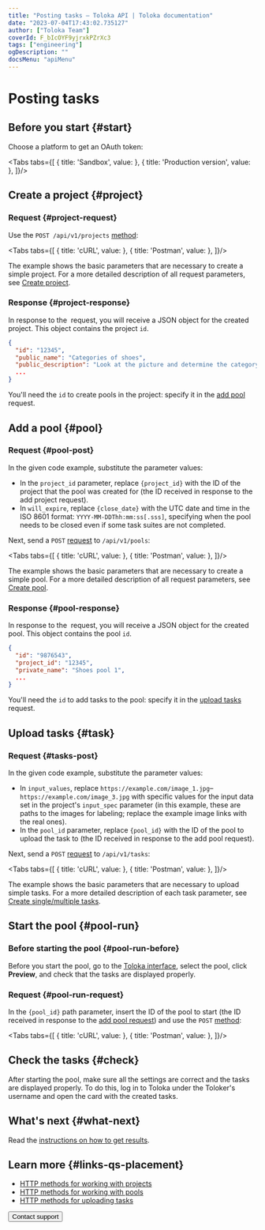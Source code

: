 ```yaml
---
title: "Posting tasks — Toloka API | Toloka documentation"
date: "2023-07-04T17:43:02.735127"
author: ["Toloka Team"]
coverId: F_bIcOYF9yjrxkPZrXc3
tags: ["engineering"]
ogDescription: ""
docsMenu: "apiMenu"
---
```



# Posting tasks

<Announce/>

## Before you start {#start}

Choose a platform to get an OAuth token:

<Tabs tabs={[
  { title: 'Sandbox', value: <QsPlacementList1/> },
  { title: 'Production version', value: <QsPlacementList2/> },
]}/>

## Create a project {#project}

### Request {#project-request}

Use the `POST /api/v1/projects` [method](https://toloka.ai/docs/api/api-reference/#post-/projects):

<Tabs tabs={[
  { title: 'cURL', value: <QsPlacementList3/> },
  { title: 'Postman', value: <QsPlacementList4/> },
]}/>

The example shows the basic parameters that are necessary to create a simple project. For a more detailed description of all request parameters, see [Create project](https://toloka.ai/docs/api/api-reference/#post-/projects).

### Response {#project-response}

In response to the  request, you will receive a JSON object for the created project. This object contains the project `id`.

```json
{
  "id": "12345",
  "public_name": "Categories of shoes",
  "public_description": "Look at the picture and determine the category of shoes",
  ...
}
```

<Note mode="note" title="Note">

You'll need the `id` to create pools in the project: specify it in the [add pool](#pool) request.

</Note>

## Add a pool {#pool}

### Request {#pool-post}

In the given code example, substitute the parameter values:

- In the `project_id` parameter, replace `{project_id}` with the ID of the project that the pool was created for (the ID received in response to the add project request).
- In `will_expire`, replace `{close_date}` with the UTC date and time in the ISO 8601 format: `YYYY-MM-DDThh:mm:ss[.sss]`, specifying when the pool needs to be closed even if some task suites are not completed.

Next, send a `POST` [request](https://toloka.ai/docs/api/api-reference/#post-/pools) to `/api/v1/pools`:

<Tabs tabs={[
  { title: 'cURL', value: <QsPlacementList5/> },
  { title: 'Postman', value: <QsPlacementList6/> },
]}/>

The example shows the basic parameters that are necessary to create a simple pool. For a more detailed description of all request parameters, see [Create pool](https://toloka.ai/docs/api/api-reference/#post-/pools).

### Response {#pool-response}

In response to the  request, you will receive a JSON object for the created pool. This object contains the pool `id`.

```json
{
  "id": "9876543",
  "project_id": "12345",
  "private_name": "Shoes pool 1",
  ...
}
```

<Note mode="note" title="Note">

You'll need the `id` to add tasks to the pool: specify it in the [upload tasks](#task) request.

</Note>

## Upload tasks {#task}

### Request {#tasks-post}

In the given code example, substitute the parameter values:

- In `input_values`, replace `https://example.com/image_1.jpg`–`https://example.com/image_3.jpg` with specific values for the input data set in the project's `input_spec` parameter (in this example, these are paths to the images for labeling; replace the example image links with the real ones).
- In the `pool_id` parameter, replace `{pool_id}` with the ID of the pool to upload the task to (the ID received in response to the add pool request).

Next, send a `POST` [request](https://toloka.ai/docs/api/api-reference/#post-/tasks) to `/api/v1/tasks`:

<Tabs tabs={[
  { title: 'cURL', value: <QsPlacementList7/> },
  { title: 'Postman', value: <QsPlacementList8/> },
]}/>

The example shows the basic parameters that are necessary to upload simple tasks. For a more detailed description of each task parameter, see [Create single/multiple tasks](https://toloka.ai/docs/api/api-reference/#post-/tasks).

## Start the pool {#pool-run}

### Before starting the pool {#pool-run-before}

Before you start the pool, go to the [Toloka interface](https://platform.toloka.ai/), select the pool, click **Preview**, and check that the tasks are displayed properly.

### Request {#pool-run-request}

In the `{pool_id}` path parameter, insert the ID of the pool to start (the ID received in response to the [add pool request](#pool)) and use the `POST` [method](https://toloka.ai/docs/api/api-reference/#post-/pools/-id-/open):

<Tabs tabs={[
  { title: 'cURL', value: <QsPlacementList9/> },
  { title: 'Postman', value: <QsPlacementList10/> },
]}/>

## Check the tasks {#check}

After starting the pool, make sure all the settings are correct and the tasks are displayed properly. To do this, log in to Toloka under the Toloker's username and open the card with the created tasks.

## What's next {#what-next}

Read the [instructions on how to get results](/docs/api/qs-results).

## Learn more {#links-qs-placement}

- [HTTP methods for working with projects](https://toloka.ai/docs/api/api-reference/#tag--project)
- [HTTP methods for working with pools](https://toloka.ai/docs/api/api-reference/#tag--pool)
- [HTTP methods for uploading tasks](https://toloka.ai/docs/api/api-reference/#tag--task)

<Button themeColor="light" view="default" size="l" type="link" url="/docs/guide/troubleshooting/support?form-source=api-qs-placement">Contact support</Button>